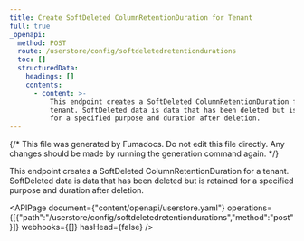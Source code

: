 ```yaml
---
title: Create SoftDeleted ColumnRetentionDuration for Tenant
full: true
_openapi:
  method: POST
  route: /userstore/config/softdeletedretentiondurations
  toc: []
  structuredData:
    headings: []
    contents:
      - content: >-
          This endpoint creates a SoftDeleted ColumnRetentionDuration for a
          tenant. SoftDeleted data is data that has been deleted but is retained
          for a specified purpose and duration after deletion.
---
```


{/* This file was generated by Fumadocs. Do not edit this file directly. Any changes should be made by running the generation command again. */}

This endpoint creates a SoftDeleted ColumnRetentionDuration for a tenant. SoftDeleted data is data that has been deleted but is retained for a specified purpose and duration after deletion.

<APIPage document={"content/openapi/userstore.yaml"} operations={[{"path":"/userstore/config/softdeletedretentiondurations","method":"post"}]} webhooks={[]} hasHead={false} />